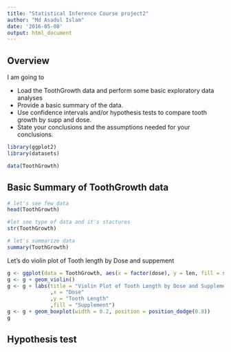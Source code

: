 ```yaml
---
title: "Statistical Inference Course project2"
author: "Md Asadul Islam"
date: '2016-05-08'
output: html_document
---
```

## Overview 
I am going to 

* Load the ToothGrowth data and perform some basic exploratory data analyses
* Provide a basic summary of the data.
* Use confidence intervals and/or hypothesis tests to compare tooth growth by supp and dose. 
* State your conclusions and the assumptions needed for your conclusions.

```r
library(ggplot2)
library(datasets)

data(ToothGrowth)

```
## Basic Summary of ToothGrowth data
```r
# let's see few data
head(ToothGrowth)

#let see type of data and it's stactures 
str(ToothGrowth)

# let's summarize data
summary(ToothGrowth)
```
Let's do violin plot of Tooth length by Dose and suppement
```r

g <- ggplot(data = ToothGrowth, aes(x = factor(dose), y = len, fill = supp))
g <- g + geom_violin() 
g <- g + labs(title = "Violin Plot of Tooth Length by Dose and Supplement"
              ,x = "Dose"
              ,y = "Tooth Length"
              ,fill = "Supplement")
g <- g + geom_boxplot(width = 0.2, position = position_dodge(0.8))
g
```

## Hypothesis test 

